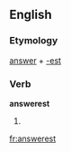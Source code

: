 ==English==

===Etymology===
[[answer]] + [[-est]]

===Verb===
'''answerest'''

# {{archaic}} {{second-person singular of|[[answer]]}}

[[fr:answerest]]